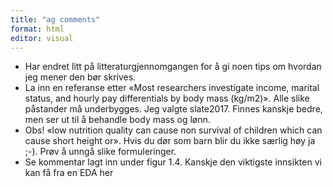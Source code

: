 ```yaml
---
title: "ag comments"
format: html
editor: visual
---
```


-   Har endret litt på litteraturgjennomgangen for å gi noen tips om hvordan jeg mener den bør skrives.
-   La inn en referanse etter «Most researchers investigate income, marital status, and hourly pay differentials by body mass (kg/m2)». Alle slike påstander må underbygges. Jeg valgte slate2017. Finnes kanskje bedre, men ser ut til å behandle body mass og lønn.
-   Obs! «low nutrition quality can cause non survival of children which can cause short height or». Hvis du dør som barn blir du ikke særlig høy ja ;-). Prøv å unngå slike formuleringer.
-   Se kommentar lagt inn under figur 1.4. Kanskje den viktigste innsikten vi kan få fra en EDA her
